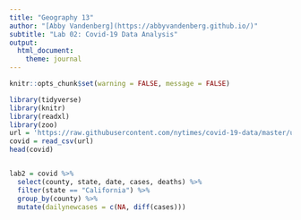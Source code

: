 ```yaml
---
title: "Geography 13"
author: "[Abby Vandenberg](https://abbyvandenberg.github.io/)"
subtitle: "Lab 02: Covid-19 Data Analysis"
output:
  html_document:
    theme: journal
---
```


```r
knitr::opts_chunk$set(warning = FALSE, message = FALSE)
```

```r
library(tidyverse)
library(knitr)
library(readxl)
library(zoo)
url = 'https://raw.githubusercontent.com/nytimes/covid-19-data/master/us-counties.csv'
covid = read_csv(url)
head(covid)


lab2 = covid %>% 
  select(county, state, date, cases, deaths) %>% 
  filter(state == "California") %>% 
  group_by(county) %>% 
  mutate(dailynewcases = c(NA, diff(cases))) 


```


